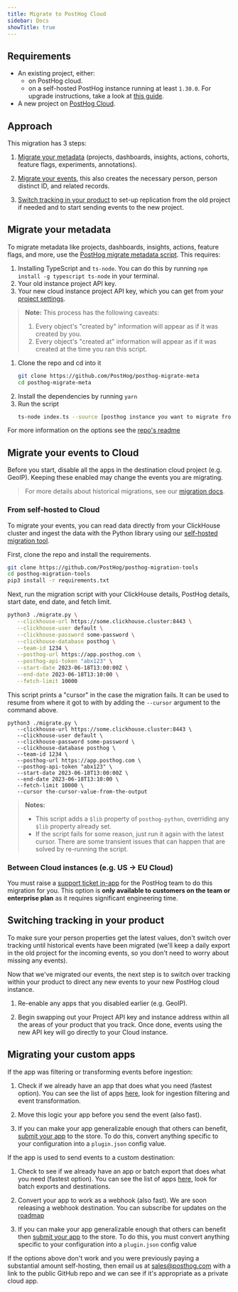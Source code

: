 ```yaml
---
title: Migrate to PostHog Cloud
sidebar: Docs
showTitle: true
---
```



<MigrationWarning />

## Requirements

-   An existing project, either:
    - on PostHog cloud.
    - on a self-hosted PostHog instance running at least `1.30.0`. For upgrade instructions, take a look at [this guide](/docs/runbook/upgrading-posthog).
-   A new project on [PostHog Cloud](/docs/getting-started/start-here).

## Approach

This migration has 3 steps:

1. [Migrate your metadata](#migrate-your-metadata) (projects, dashboards, insights, actions, cohorts, feature flags, experiments, annotations).

2. [Migrate your events](#migrate-your-events), this also creates the necessary person, person distinct ID, and related records.

3. [Switch tracking in your product](#switching-tracking-in-you-product) to set-up replication from the old project if needed and to start sending events to the new project.

## Migrate your metadata

To migrate metadata like projects, dashboards, insights, actions, feature flags, and more, use the [PostHog migrate metadata script](https://github.com/PostHog/posthog-migrate-meta). This requires:

1. Installing TypeScript and `ts-node`. You can do this by running `npm install -g typescript ts-node` in your terminal.
2. Your old instance project API key.
3. Your new cloud instance project API key, which you can get from your [project settings](https://app.posthog.com/project/settings). 

> **Note:** This process has the following caveats:
> 1. Every object's "created by" information will appear as if it was created by you.
> 2. Every object's "created at" information will appear as if it was created at the time you ran this script.

1. Clone the repo and cd into it
    ```bash
    git clone https://github.com/PostHog/posthog-migrate-meta
    cd posthog-migrate-meta
    ```
2. Install the dependencies by running `yarn`
3. Run the script
    ```bash
    ts-node index.ts --source [posthog instance you want to migrate from] --sourcekey [personal api key for that instance] --destination [posthog instance you want to migrate to.] --destinationkey [personal api key for destination instance]
    ```

For more information on the options see the [repo's readme](https://github.com/PostHog/posthog-migrate-meta)

## Migrate your events to Cloud

Before you start, disable all the apps in the destination cloud project (e.g. GeoIP). Keeping these enabled may change the events you are migrating.

> For more details about historical migrations, see our [migration docs](/docs/migrate).

### From self-hosted to Cloud

To migrate your events, you can read data directly from your ClickHouse cluster and ingest the data with the Python library using our [self-hosted migration tool](https://github.com/PostHog/posthog-migration-tools).

First, clone the repo and install the requirements.

```bash
git clone https://github.com/PostHog/posthog-migration-tools
cd posthog-migration-tools
pip3 install -r requirements.txt
```

Next, run the migration script with your ClickHouse details, PostHog details, start date, end date, and fetch limit.

```bash
python3 ./migrate.py \
   --clickhouse-url https://some.clickhouse.cluster:8443 \
   --clickhouse-user default \
   --clickhouse-password some-password \
   --clickhouse-database posthog \
   --team-id 1234 \
   --posthog-url https://app.posthog.com \
   --posthog-api-token "abx123" \
   --start-date 2023-06-18T13:00:00Z \
   --end-date 2023-06-18T13:10:00 \
   --fetch-limit 10000
```

This script prints a "cursor" in the case the migration fails. It can be used to resume from where it got to with by adding the `--cursor` argument to the command above.

```bash:
python3 ./migrate.py \
   --clickhouse-url https://some.clickhouse.cluster:8443 \
   --clickhouse-user default \
   --clickhouse-password some-password \
   --clickhouse-database posthog \
   --team-id 1234 \
   --posthog-url https://app.posthog.com \
   --posthog-api-token "abx123" \
   --start-date 2023-06-18T13:00:00Z \
   --end-date 2023-06-18T13:10:00 \
   --fetch-limit 10000 \
   --cursor the-cursor-value-from-the-output
```

> **Notes:**
> - This script adds a `$lib` property of `posthog-python`, overriding any `$lib` property already set.
> - If the script fails for some reason, just run it again with the latest cursor. There are some transient issues that can happen that are solved by re-running the script.

### Between Cloud instances (e.g. US -> EU Cloud)

You must raise a [support ticket in-app](https://app.posthog.com/home#supportModal) for the PostHog team to do this migration for you. This option is **only available to customers on the team or enterprise plan** as it requires significant engineering time.  

## Switching tracking in your product

To make sure your person properties get the latest values, don't switch over tracking until historical events have been migrated (we'll keep a daily export in the old project for the incoming events, so you don't need to worry about missing any events).

Now that we've migrated our events, the next step is to switch over tracking within your product to direct any new events to your new PostHog cloud instance.

1. Re-enable any apps that you disabled earlier (e.g. GeoIP).

2. Begin swapping out your Project API key and instance address within all the areas of your product that you track. Once done, events using the new API key will go directly to your Cloud instance.

## Migrating your custom apps

If the app was filtering or transforming events before ingestion:

1. Check if we already have an app that does what you need (fastest option). You can see the list of apps [here](/docs/cdp), look for ingestion filtering and event transformation.

2. Move this logic your app before you send the event (also fast).

3. If you can make your app generalizable enough that others can benefit, [submit your app](/docs/apps/build/tutorial#submitting-your-app) to the store. To do this, convert anything specific to your configuration into a `plugin.json` config value.

If the app is used to send events to a custom destination:

1. Check to see if we already have an app or batch export that does what you need (fastest option). You can see the list of apps [here](/docs/cdp), look for batch exports and destinations. 

2. Convert your app to work as a webhook (also fast). We are soon releasing a webhook destination. You can subscribe for updates on the [roadmap](https://github.com/PostHog/posthog/issues/13989)

3. If you can make your app generalizable enough that others can benefit then [submit your app](/docs/apps/build/tutorial#submitting-your-app) to the store. To do this, you must convert anything specific to your configuration into a `plugin.json` config value

If the options above don't work and you were previously paying a substantial amount self-hosting, then email us at [sales@posthog.com](mailto:sales@posthog.com) with a link to the public GitHub repo and we can see if it's appropriate as a private cloud app.
